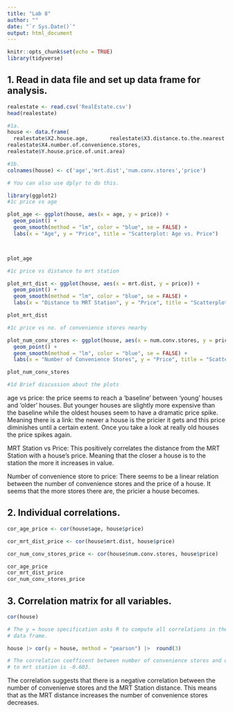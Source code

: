 ```yaml
---
title: "Lab 8"
author: ""
date: "`r Sys.Date()`"
output: html_document
---
```


```r
knitr::opts_chunk$set(echo = TRUE)
library(tidyverse)

```

## 1. Read in data file and set up data frame for analysis.

```r

realestate <- read.csv('RealEstate.csv')
head(realestate)

#1a.
house <- data.frame(
  realestate$X2.house.age,       realestate$X3.distance.to.the.nearest.MRT.station,
realestate$X4.number.of.convenience.stores,
realestate$Y.house.price.of.unit.area)

#1b.
colnames(house) <- c('age','mrt.dist','num.conv.stores','price')

# You can also use dplyr to do this.

```

```r
library(ggplot2)
#1c price vs age

plot_age <- ggplot(house, aes(x = age, y = price)) +
  geom_point() +
  geom_smooth(method = "lm", color = "blue", se = FALSE) +
  labs(x = "Age", y = "Price", title = "Scatterplot: Age vs. Price")



plot_age

```



```r

#1c price vs distance to mrt station

plot_mrt_dist <- ggplot(house, aes(x = mrt.dist, y = price)) +
  geom_point() +
  geom_smooth(method = "lm", color = "blue", se = FALSE) +
  labs(x = "Distance to MRT Station", y = "Price", title = "Scatterplot: Distance to MRT vs. Price")

plot_mrt_dist

```


```r

#1c price vs no. of convenience stores nearby

plot_num_conv_stores <- ggplot(house, aes(x = num.conv.stores, y = price)) +
  geom_point() +
  geom_smooth(method = "lm", color = "blue", se = FALSE) +
  labs(x = "Number of Convenience Stores", y = "Price", title = "Scatterplot: Num. of Conv. Stores vs. Price")

plot_num_conv_stores

```

```r

#1d Brief discussion about the plots


```
age vs price: the price seems to reach a 'baseline' between 'young' houses and 'older' houses. But younger houses are slightly more expensive than the baseline while the oldest houses seem to have a dramatic price spike. Meaning there is a link: the newer a house is the pricier it gets and this price diminishes until a certain extent. Once you take a look at really old houses the price spikes again. 

MRT Station vs Price: This positively correlates the distance from the MRT Station with a house's price. Meaning that the closer a house is to the station the more it increases in value.

Number of convenience store to price: There seems to be a linear relation between the number of convenience stores and the price of a house. It seems that the more stores there are, the pricier a house becomes. 

## 2. Individual correlations.

```r


cor_age_price <- cor(house$age, house$price)

cor_mrt_dist_price <- cor(house$mrt.dist, house$price)

cor_num_conv_stores_price <- cor(house$num.conv.stores, house$price)

cor_age_price
cor_mrt_dist_price
cor_num_conv_stores_price

```

## 3. Correlation matrix for all variables.

```r

cor(house)

# The y = house specification asks R to compute all correlations in the house
# data frame.

house |> cor(y = house, method = "pearson") |>  round(3)

# The correlation coefficent between number of convenience stores and distance
# to mrt station is -0.603.


```
The correlation suggests that there is a negative correlation between the number of convenienve stores and the MRT Station distance. This means that as the MRT distance increases the number of convenience stores decreases.  

